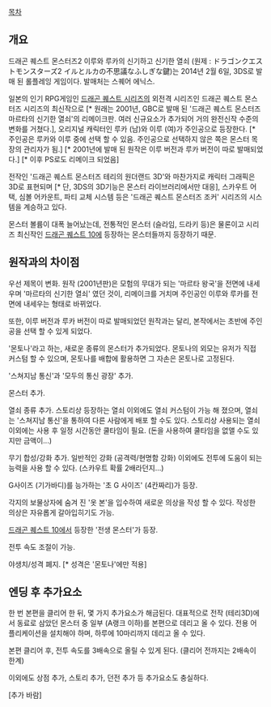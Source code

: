 [[목차]]
== 개요 ==
드래곤 퀘스트 몬스터즈2 이루와 루카의 신기하고 신기한 열쇠 (원제 : ドラゴンクエストモンスターズ2 イルとルカの不思議なふしぎな鍵)는 2014년 2월 6일, 3DS로 발매 된 롤플레잉 게임이다. 발매처는 스퀘어 에닉스.

일본의 인기 RPG게임인 [[드래곤 퀘스트 시리즈]]의 외전격 시리즈인 드래곤 퀘스트 몬스터즈 시리즈의 최신작으로 [* 원래는 2001년, GBC로 발매 된 '드래곤 퀘스트 몬스터즈 마르타의 신기한 열쇠'의 리메이크판. 여러 신규요소가 추가되어 거의 완전신작 수준의 변화를 거쳤다.], 오리지널 캐릭터인 루카 (남)와 이루 (여)가 주인공으로 등장한다. [* 주인공은 루카와 이루 중에 선택 할 수 있음. 주인공으로 선택하지 않은 쪽은 몬스터 목장의 관리자가 됨.] [* 2001년에 발매 된 원작은 이루 버전과 루카 버전이 따로 발매되었다.] [* 이후 PS로도 리메이크 되었음]

전작인 '드래곤 퀘스트 몬스터즈 테리의 원더랜드 3D'와 마찬가지로 캐릭터 그래픽은 3D로 표현되며 [* 단, 3DS의 3D기능은 몬스터 라이브러리에서만 대응], 스카우트 어택, 심볼 어카운트, 파티 교체 시스템 등은 '드래곤 퀘스트 몬스터즈 조커' 시리즈의 시스템을 계승하고 있다. 

몬스터 볼륨이 대폭 늘어났는데, 전통적인 몬스터 (슬라임, 드라키 등)은 물론이고 시리즈 최신작인 [[드래곤 퀘스트 10]]에 등장하는 몬스터들까지 등장하기 때문. 


== 원작과의 차이점 ==

우선 제목이 변화. 원작 (2001년판)은 모험의 무대가 되는 '마르타 왕국'을 전면에 내세우며 '마르타의 신기한 열쇠' 였던 것이, 리메이크를 거치며 주인공인 이루와 루카를 전면에 내세우는 형태로 바뀌었다.

또한, 이루 버전과 루카 버전이 따로 발매되었던 원작과는 달리, 본작에서는 초반에 주인공을 선택 할 수 있게 되었다.

'몬토나'라고 하는, 새로운 종류의 몬스터가 추가되었다. 몬토나의 외모는 유저가 직접 커스텀 할 수 있으며, 몬토나를 배합에 활용하면 그 자손은 몬토나로 고정된다.

'스쳐지남 통신'과 '모두의 통신 광장' 추가. 

몬스터 추가. 

열쇠 종류 추가. 스토리상 등장하는 열쇠 이외에도 열쇠 커스텀이 가능 해 졌으며, 열쇠는 '스쳐지남 통신'을 통하여 다른 사람에게 배포 할 수도 있다. 스토리상 사용되는 열쇠 이외에는 사용 후 일정 시간동안 쿨타임이 필요. (돈을 사용하여 쿨타임을 없앨 수도 있지만 금액이...)

무기 합성/강화 추가. 일반적인 강화 (공격력/현명함 강화) 이외에도 전투에 도움이 되는 능력을 사용 할 수 있다. (스카우트 확률 2배라던지...)

G사이즈 (기가바디)를 능가하는 '초 G 사이즈' (4칸짜리)가 등장.

각지의 보물상자에 숨겨 진 '옷 본'을 입수하여 새로운 의상을 작성 할 수 있다. 작성한 의상은 자유롭게 갈아입히기도 가능.

[[드래곤 퀘스트 10]]에서 등장한 '전생 몬스터'가 등장.

전투 속도 조절이 가능.

야생치/성격 폐지. [* 성격은 '몬토나'에만 적용]

== 엔딩 후 추가요소 ==

한 번 본편을 클리어 한 뒤, 몇 가지 추가요소가 해금된다. 대표적으로 전작 (테리3D)에서 동료로 삼았던 몬스터 중 일부 (A랭크 이하)를 본편으로 데리고 올 수 있다. 전용 어플리케이션을 설치해야 하며, 하루에 10마리까지 데리고 올 수 있다.

본편 클리어 후, 전투 속도를 3배속으로 올릴 수 있게 된다. (클리어 전까지는 2배속이 한계) 

이외에도 상점 추가, 스토리 추가, 던전 추가 등 추가요소도 충실하다.


[추가 바람]
